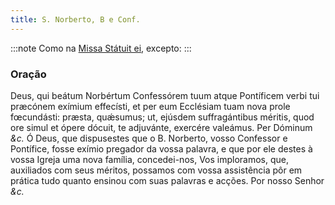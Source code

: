 ```yaml
---
title: S. Norberto, B e Conf.
---
```


:::note
Como na [Missa Státuit ei](../comum/11confessorespontifices1), excepto:
:::

### Oração

<div class="grid grid-cols-2 gap-5">
  <span class="text-justify">
    Deus, qui beátum Norbértum Confessórem tuum atque Pontíficem verbi tui
    præcónem exímium effecísti, et per eum Ecclésiam tuam nova prole fœcundásti:
    præsta, quǽsumus; ut, ejúsdem suffragántibus méritis, quod ore simul et
    ópere dócuit, te adjuvánte, exercére valeámus. Per Dóminum <em>&c.</em>
  </span>
  <span class="text-justify">
    Ó Deus, que dispusestes que o B. Norberto, vosso Confessor e Pontífice,
    fosse exímio pregador da vossa palavra, e que por ele destes à vossa Igreja
    uma nova família, concedei-nos, Vos imploramos, que, auxiliados com seus
    méritos, possamos com vossa assistência pôr em prática tudo quanto ensinou
    com suas palavras e acções. Por nosso Senhor <em>&c.</em>
  </span>
</div>
